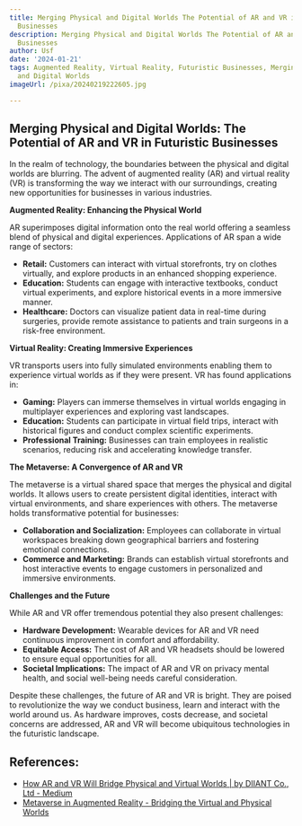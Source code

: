 ```yaml
---
title: Merging Physical and Digital Worlds The Potential of AR and VR in Futuristic
  Businesses
description: Merging Physical and Digital Worlds The Potential of AR and VR in Futuristic
  Businesses
author: Usf
date: '2024-01-21'
tags: Augmented Reality, Virtual Reality, Futuristic Businesses, Merging Physical
  and Digital Worlds
imageUrl: /pixa/20240219222605.jpg

---
```

## Merging Physical  and Digital Worlds: The Potential of AR and  VR in Futuristic Businesses

In the realm of technology, the boundaries between the physical and digital  worlds  are blurring.  The advent of augmented reality  (AR) and virtual reality  (VR) is transforming the way we interact with our surroundings, creating new opportunities for businesses in various industries.

**Augmented Reality: Enhancing the Physical World**

AR superimposes digital information onto  the real world offering a  seamless blend of physical and digital experiences.  Applications of AR span a wide range of sectors:

- **Retail:** Customers can interact with virtual storefronts, try on clothes  virtually, and explore products in  an enhanced shopping experience.
-  **Education:** Students can engage with interactive textbooks, conduct virtual experiments, and explore historical events in a more immersive manner.
- **Healthcare:** Doctors can visualize  patient data in  real-time during surgeries, provide remote assistance to patients and train surgeons in a risk-free environment.

**Virtual Reality: Creating Immersive Experiences**

VR transports users into fully simulated environments enabling them to experience virtual worlds as if they  were present. VR has found applications in:

- **Gaming:**  Players can immerse themselves in virtual  worlds engaging in  multiplayer experiences and exploring vast landscapes.
- **Education:** Students can  participate in virtual field trips, interact with historical figures and conduct complex  scientific experiments.
- **Professional Training:** Businesses  can train employees in realistic scenarios,  reducing risk and accelerating knowledge transfer.

**The Metaverse: A Convergence of AR and VR**

The metaverse is a virtual shared space  that merges  the physical and digital  worlds. It allows users to create persistent digital identities, interact with virtual environments, and share experiences with others. The metaverse holds transformative potential for businesses:

- **Collaboration and Socialization:** Employees can collaborate in virtual workspaces breaking down geographical  barriers and fostering emotional connections.
- **Commerce and Marketing:** Brands can establish virtual storefronts and host interactive events to engage customers in personalized and immersive environments.

**Challenges  and the Future**

While AR and  VR offer tremendous potential they also present challenges:

- **Hardware Development:**  Wearable devices for AR and VR need continuous improvement in comfort and affordability.
- **Equitable Access:** The cost of AR and VR headsets  should be  lowered to ensure  equal opportunities for all.
- **Societal Implications:** The impact of AR and VR  on privacy mental  health, and social well-being needs careful consideration.

Despite these challenges, the future of AR and VR is bright. They are poised to revolutionize the way we  conduct business, learn and interact with  the world  around us. As hardware improves, costs  decrease, and  societal concerns are addressed, AR and VR will become ubiquitous technologies in the futuristic  landscape.

## References:
- [How AR and VR Will Bridge Physical and Virtual Worlds | by DIIANT Co., Ltd - Medium](https://medium.com/coinmonks/how-ar-and-vr-will-bridge-physical-and-virtual-worlds-6acc35c9a6db)
- [Metaverse in Augmented Reality - Bridging the Virtual and Physical Worlds](https://www.financemagnates.com/cryptocurrency/metaverse-in-augmented-reality-bridging-the-virtual-and-physical-worlds/)
